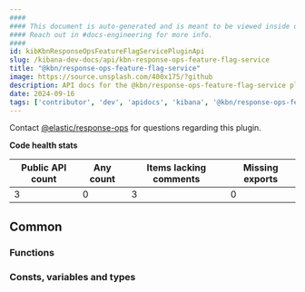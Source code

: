 ```yaml
---
####
#### This document is auto-generated and is meant to be viewed inside our experimental, new docs system.
#### Reach out in #docs-engineering for more info.
####
id: kibKbnResponseOpsFeatureFlagServicePluginApi
slug: /kibana-dev-docs/api/kbn-response-ops-feature-flag-service
title: "@kbn/response-ops-feature-flag-service"
image: https://source.unsplash.com/400x175/?github
description: API docs for the @kbn/response-ops-feature-flag-service plugin
date: 2024-09-16
tags: ['contributor', 'dev', 'apidocs', 'kibana', '@kbn/response-ops-feature-flag-service']
---
```




Contact [@elastic/response-ops](https://github.com/orgs/elastic/teams/response-ops) for questions regarding this plugin.

**Code health stats**

| Public API count  | Any count | Items lacking comments | Missing exports |
|-------------------|-----------|------------------------|-----------------|
| 3 | 0 | 3 | 0 |

## Common

### Functions
<DocDefinitionList data={kbnResponseOpsFeatureFlagServiceObj.common.functions}/>

### Consts, variables and types
<DocDefinitionList data={kbnResponseOpsFeatureFlagServiceObj.common.misc}/>

